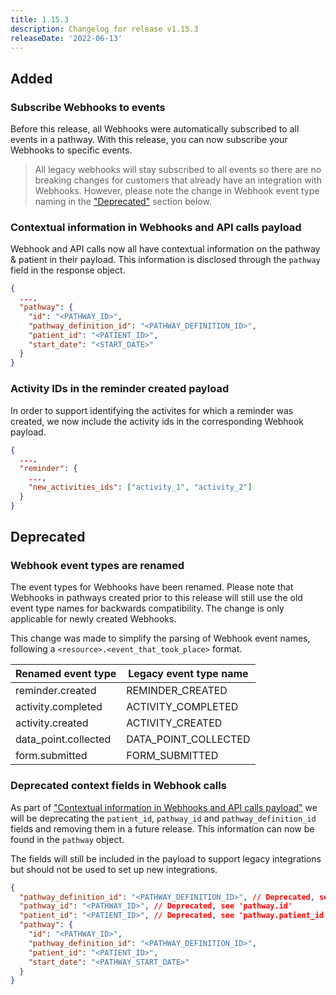 ```yaml
---
title: 1.15.3
description: Changelog for release v1.15.3
releaseDate: '2022-06-13'
---
```


## Added

### Subscribe Webhooks to events

Before this release, all Webhooks were automatically subscribed to all events in a pathway. With this release, you can now subscribe your Webhooks to specific events.

> All legacy webhooks will stay subscribed to all events so there are no breaking changes for customers that already have an integration with Webhooks. However, please note the change in Webhook event type naming in the ["Deprecated"](#deprecated) section below.

### Contextual information in Webhooks and API calls payload

Webhook and API calls now all have contextual information on the pathway & patient in their payload. This information is disclosed through the `pathway` field in the response object.

```json
{
  ...,
  "pathway": {
    "id": "<PATHWAY_ID>",
    "pathway_definition_id": "<PATHWAY_DEFINITION_ID>",
    "patient_id": "<PATIENT_ID>",
    "start_date": "<START_DATE>"
  }
}
```

### Activity IDs in the reminder created payload

In order to support identifying the activites for which a reminder was created, we now include the activity ids in the corresponding Webhook payload.

```json
{
  ...,
  "reminder": {
    ...,
    "new_activities_ids": ["activity_1", "activity_2"]
  }
}
```

## Deprecated

### Webhook event types are renamed

The event types for Webhooks have been renamed. Please note that Webhooks in pathways created prior to this release will still use the old event type names for backwards compatibility. The change is only applicable for newly created Webhooks.

This change was made to simplify the parsing of Webhook event names, following a `<resource>.<event_that_took_place>` format.

<div className="table-wrapper">
  <table>
    <thead>
      <tr>
        <th>Renamed event type</th>
        <th>Legacy event type name</th>
      </tr>
    </thead>
    <tbody>
      <tr>
        <td>reminder.created</td>
        <td>REMINDER_CREATED</td>
      </tr>
      <tr>
        <td>activity.completed</td>
        <td>ACTIVITY_COMPLETED</td>
      </tr>
      <tr>
        <td>activity.created</td>
        <td>ACTIVITY_CREATED</td>
      </tr>
      <tr>
        <td>data_point.collected</td>
        <td>DATA_POINT_COLLECTED</td>
      </tr>
      <tr>
        <td>form.submitted</td>
        <td>FORM_SUBMITTED</td>
      </tr>
    </tbody>
  </table>
</div>

### Deprecated context fields in Webhook calls

As part of ["Contextual information in Webhooks and API calls payload"](#contextual-information-in-webhooks-and-api-calls-payload) we will be deprecating the `patient_id`, `pathway_id` and `pathway_definition_id` fields and removing them in a future release. This information can now be found in the `pathway` object.

The fields will still be included in the payload to support legacy integrations but should not be used to set up new integrations.

```json
{
  "pathway_definition_id": "<PATHWAY_DEFINITION_ID>", // Deprecated, see 'pathway.pathway_definition_id'
  "pathway_id": "<PATHWAY_ID>", // Deprecated, see 'pathway.id'
  "patient_id": "<PATIENT_ID>", // Deprecated, see 'pathway.patient_id'
  "pathway": {
    "id": "<PATHWAY_ID>",
    "pathway_definition_id": "<PATHWAY_DEFINITION_ID>",
    "patient_id": "<PATIENT_ID>",
    "start_date": "<PATHWAY_START_DATE>"
  }
}
```
